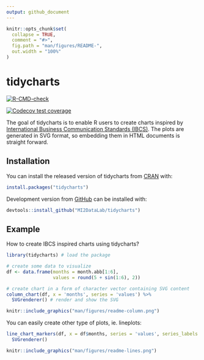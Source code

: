 ```yaml
---
output: github_document
---
```


<!-- README.md is generated from README.Rmd. Please edit that file -->

```r
knitr::opts_chunk$set(
  collapse = TRUE,
  comment = "#>",
  fig.path = "man/figures/README-",
  out.width = "100%"
)
```

# tidycharts

<!-- badges: start -->
[![R-CMD-check](https://github.com/MI2DataLab/tidycharts/workflows/R-CMD-check/badge.svg)](https://github.com/MMI2DataLab/tidycharts/actions)
<!-- badges: end -->

<!-- badges: start -->
[![Codecov test coverage](https://codecov.io/gh/SawickiBartosz/tidycharts/branch/main/graph/badge.svg)](https://codecov.io/gh/SawickiBartosz/tidycharts?branch=main)
<!-- badges: end -->

The goal of tidycharts is to enable R users to create charts inspired by [International Business Communication Standards (IBCS)](https://www.ibcs.com/). The plots are generated in SVG format, so embedding them in HTML documents is straight forward. 

## Installation

You can install the released version of tidycharts from [CRAN](https://CRAN.R-project.org) with:

``` r
install.packages("tidycharts")
```

Development version from [GitHub](https://github.com/) can be installed with:

``` r
devtools::install_github("MI2DataLab/tidycharts")
```

## Example

How to create IBCS inspired charts using tidycharts? 

```r
library(tidycharts) # load the package

# create some data to visualize
df <- data.frame(months = month.abb[1:6],
                 values = round(5 + sin(1:6), 2))

# create chart in a form of character vector containing SVG content
column_chart(df, x = 'months', series = 'values') %>%
  SVGrenderer() # render and show the SVG 
```
```r
knitr::include_graphics("man/figures/readme-column.png")
```

You can easily create other type of plots, ie. lineplots:

```r
line_chart_markers(df, x = df$months, series = 'values', series_labels = 'values') %>% 
  SVGrenderer()
```

```r
knitr::include_graphics("man/figures/readme-lines.png")
```
